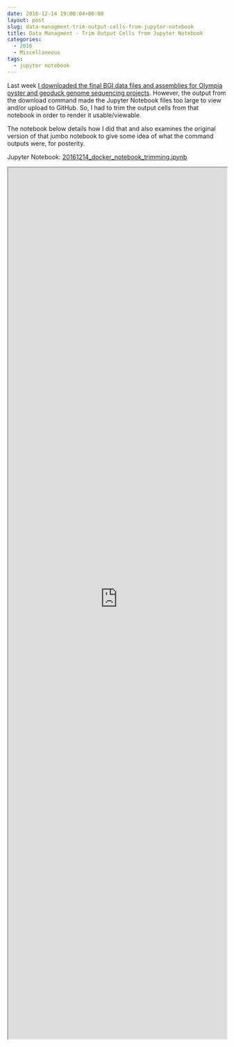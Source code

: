 ```yaml
---
date: 2016-12-14 19:00:04+00:00
layout: post
slug: data-managment-trim-output-cells-from-jupyter-notebook
title: Data Managment - Trim Output Cells from Jupyter Notebook
categories:
  - 2016
  - Miscellaneous
tags:
  - jupyter notebook
---
```


Last week [I downloaded the final BGI data files and assemblies for Olympia oyster and geoduck genome sequencing projects](https://robertslab.github.io/sams-notebook/2016/12/14/data-management-download-final-bgi-genome-assembly-files.html). However, the output from the download command made the Jupyter Notebook files too large to view and/or upload to GitHub. So, I had to trim the output cells from that notebook in order to render it usable/viewable.

The notebook below details how I did that and also examines the original version of that jumbo notebook to give some idea of what the command outputs were, for posterity.

Jupyter Notebook: [20161214_docker_notebook_trimming.ipynb](https://github.com/sr320/LabDocs/blob/master/jupyter_nbs/sam/20161214_docker_notebook_trimming.ipynb)

<iframe src="https://render.githubusercontent.com/view/ipynb?commit=7985418a2f3fa9af6b3c11e7a8d4bb2ab0981ded&enc_url=68747470733a2f2f7261772e67697468756275736572636f6e74656e742e636f6d2f73723332302f4c6162446f63732f373938353431386132663366613961663662336331316537613864346262326162303938316465642f6a7570797465725f6e62732f73616d2f32303136313231345f646f636b65725f6e6f7465626f6f6b5f7472696d6d696e672e6970796e62&nwo=sr320%2FLabDocs&path=jupyter_nbs%2Fsam%2F20161214_docker_notebook_trimming.ipynb&repository_id=13746500#092d7320-7f8b-48b1-abb8-bf0891f709a2" width="100%" height="2000" scrolling="yes"></iframe>
